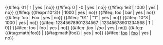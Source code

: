 <!-- The engine DOES NOT YET support this test fully -->

{{#ifeq: 01 | 1 | yes | no}}
{{#ifeq: 0 | -0 | yes | no}}
{{#ifeq: 1e3 | 1000 | yes | no}}
{{#ifeq: {{#expr:10^3}} | 1000 | yes | no}}
{{#ifeq: foo | bar | yes | no}}
{{#ifeq: foo | Foo | yes | no}}
{{#ifeq: "01" | "1" | yes | no}}
{{#ifeq: 10^3 | 1000 | yes | no}}
{{#ifeq: 12345678901234567 | 12345678901234568 | 1 | 0}} <!-- NOT SUPPORTED YET -->
{{#ifeq: <nowiki>foo</nowiki> | <nowiki>foo</nowiki> | yes | no}}
{{#ifeq: <math>foo</math> | <math>foo</math> | yes | no}}
{{#ifeq: {{#tag:math|foo}} | {{#tag:math|foo}} | yes | no}}
{{#ifeq: [[foo]] | [[foo]] | yes | no}}
